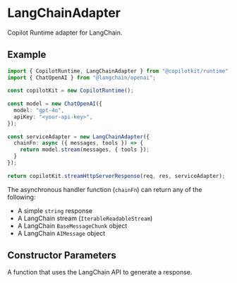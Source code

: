 


# LangChainAdapter

Copilot Runtime adapter for LangChain.
 
## Example
 
```ts
import { CopilotRuntime, LangChainAdapter } from "@copilotkit/runtime";
import { ChatOpenAI } from "@langchain/openai";
 
const copilotKit = new CopilotRuntime();
 
const model = new ChatOpenAI({
  model: "gpt-4o",
  apiKey: "<your-api-key>",
});
 
const serviceAdapter = new LangChainAdapter({
  chainFn: async ({ messages, tools }) => {
    return model.stream(messages, { tools });
  }
});
 
return copilotKit.streamHttpServerResponse(req, res, serviceAdapter);
```
 
The asynchronous handler function (`chainFn`) can return any of the following:
 
- A simple `string` response
- A LangChain stream (`IterableReadableStream`)
- A LangChain `BaseMessageChunk` object
- A LangChain `AIMessage` object

## Constructor Parameters

<PropertyReference name="chainFn" type="(parameters: ChainFnParameters) => Promise<LangChainReturnType>" required > 
A function that uses the LangChain API to generate a response.
</PropertyReference>

